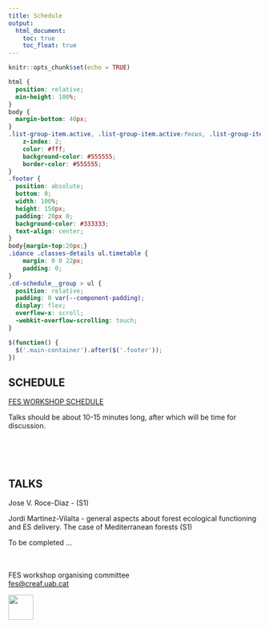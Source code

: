 ```yaml
---
title: Schedule
output: 
  html_document:
    toc: true
    toc_float: true
---
```

<style>
.title{
    display: none;
}
.tocify-extend-page { 
  height: 100px !important;
}
</style>

```r
knitr::opts_chunk$set(echo = TRUE)
```

```css
html {
  position: relative;
  min-height: 100%;
}
body {
  margin-bottom: 40px;
}
.list-group-item.active, .list-group-item.active:focus, .list-group-item.active:hover {
    z-index: 2;
    color: #fff;
    background-color: #555555;
    border-color: #555555;
}
.footer {
  position: absolute;
  bottom: 0;
  width: 100%;
  height: 150px;
  padding: 20px 0;
  background-color: #333333;
  text-align: center;
}
body{margin-top:20px;}
.idance .classes-details ul.timetable {
    margin: 0 0 22px;
    padding: 0;
}
.cd-schedule__group > ul {
  position: relative;
  padding: 0 var(--component-padding);
  display: flex;
  overflow-x: scroll;
  -webkit-overflow-scrolling: touch;
}

```

```js
$(function() {
  $('.main-container').after($('.footer'));
})

```

## SCHEDULE
<a href="./schedule/index.html" target="_blank">FES WORKSHOP SCHEDULE</a>

Talks should be about 10-15 minutes long, after which will be time for discussion.

<br>
<br>
<br>

## TALKS

<p>Jose V. Roce-Diaz - (S1)</p>
<p>Jordi Martinez-Vilalta - general aspects about forest ecological functioning and ES delivery. The case of Mediterranean forests (S1)</p>

To be completed ...
<br>
<br>
<br>


::: {.footer .text-muted .bg-info}
 <p>FES workshop organising committee<br>
 <a href="mailto:fes@creaf.uab.cat">fes@creaf.uab.cat</a></p>
 <img src="images/CREAF SO - logo pluma_blanca ENG_ministerio.png" alt="" height = "50">
:::